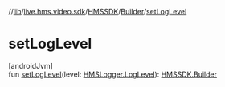 //[lib](../../../../index)/[live.hms.video.sdk](../../index)/[HMSSDK](../index)/[Builder](index)/[setLogLevel](set-log-level)

# setLogLevel

[androidJvm]\
fun [setLogLevel](set-log-level)(level: [HMSLogger.LogLevel](../../../live.hms.video.utils/-h-m-s-logger/-log-level/index)): [HMSSDK.Builder](index)
